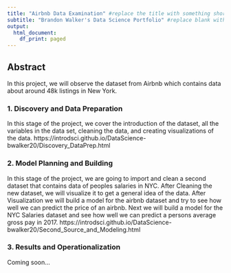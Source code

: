 ```yaml
---
title: "Airbnb Data Examination" #replace the title with something short and catchy to represent your project
subtitle: "Brandon Walker's Data Science Portfolio" #replace blank with your name
output:
  html_document:
    df_print: paged
---
```


## Abstract

In this project, we will observe the dataset from Airbnb which contains data about around 48k listings in New York.

### 1. Discovery and Data Preparation
In this stage of the project, we cover the introduction of the dataset, all the variables in the data set, cleaning the data, and creating visualizations of the data.
https://introdsci.github.io/DataScience-bwalker20/Discovery_DataPrep.html

### 2. Model Planning and Building

In this stage of the project, we are going to import and clean a second dataset that contains data of peoples salaries in NYC.
After Cleaning the new dataset, we will visualize it to get a general idea of the data.
After Visualization we will build a model for the airbnb dataset and try to see how well we can predict the price of an airbnb.
Next we will build a model for the NYC Salaries dataset and see how well we can predict a persons average gross pay in 2017.
https://introdsci.github.io/DataScience-bwalker20/Second_Source_and_Modeling.html

### 3. Results and Operationalization

Coming soon...

